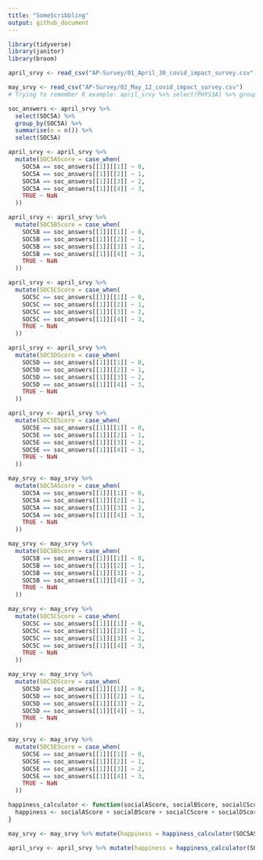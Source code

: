```yaml
---
title: "SomeScribbling"
output: github_document
---
```


```r
library(tidyverse)
library(janitor)
library(broom)
```

```r
april_srvy <- read_csv("AP-Survey/01_April_30_covid_impact_survey.csv")

may_srvy <- read_csv("AP-Survey/02_May_12_covid_impact_survey.csv")
# Trying to remember R example: april_srvy %>% select(PHYS3A) %>% group_by(PHYS3A) %>% summarise(n = n())
```


```r
soc_answers <- april_srvy %>%
  select(SOC5A) %>%
  group_by(SOC5A) %>%
  summarise(n = n()) %>%
  select(SOC5A)

april_srvy <- april_srvy %>%
  mutate(SOC5AScore = case_when(
    SOC5A == soc_answers[[1]][[1]] ~ 0,
    SOC5A == soc_answers[[1]][[2]] ~ 1,
    SOC5A == soc_answers[[1]][[3]] ~ 2,
    SOC5A == soc_answers[[1]][[4]] ~ 3,
    TRUE ~ NaN
  ))

april_srvy <- april_srvy %>%
  mutate(SOC5BScore = case_when(
    SOC5B == soc_answers[[1]][[1]] ~ 0,
    SOC5B == soc_answers[[1]][[2]] ~ 1,
    SOC5B == soc_answers[[1]][[3]] ~ 2,
    SOC5B == soc_answers[[1]][[4]] ~ 3,
    TRUE ~ NaN
  ))

april_srvy <- april_srvy %>%
  mutate(SOC5CScore = case_when(
    SOC5C == soc_answers[[1]][[1]] ~ 0,
    SOC5C == soc_answers[[1]][[2]] ~ 1,
    SOC5C == soc_answers[[1]][[3]] ~ 2,
    SOC5C == soc_answers[[1]][[4]] ~ 3,
    TRUE ~ NaN
  ))

april_srvy <- april_srvy %>%
  mutate(SOC5DScore = case_when(
    SOC5D == soc_answers[[1]][[1]] ~ 0,
    SOC5D == soc_answers[[1]][[2]] ~ 1,
    SOC5D == soc_answers[[1]][[3]] ~ 2,
    SOC5D == soc_answers[[1]][[4]] ~ 3,
    TRUE ~ NaN
  ))

april_srvy <- april_srvy %>%
  mutate(SOC5EScore = case_when(
    SOC5E == soc_answers[[1]][[1]] ~ 0,
    SOC5E == soc_answers[[1]][[2]] ~ 1,
    SOC5E == soc_answers[[1]][[3]] ~ 2,
    SOC5E == soc_answers[[1]][[4]] ~ 3,
    TRUE ~ NaN
  ))

may_srvy <- may_srvy %>%
  mutate(SOC5AScore = case_when(
    SOC5A == soc_answers[[1]][[1]] ~ 0,
    SOC5A == soc_answers[[1]][[2]] ~ 1,
    SOC5A == soc_answers[[1]][[3]] ~ 2,
    SOC5A == soc_answers[[1]][[4]] ~ 3,
    TRUE ~ NaN
  ))

may_srvy <- may_srvy %>%
  mutate(SOC5BScore = case_when(
    SOC5B == soc_answers[[1]][[1]] ~ 0,
    SOC5B == soc_answers[[1]][[2]] ~ 1,
    SOC5B == soc_answers[[1]][[3]] ~ 2,
    SOC5B == soc_answers[[1]][[4]] ~ 3,
    TRUE ~ NaN
  ))

may_srvy <- may_srvy %>%
  mutate(SOC5CScore = case_when(
    SOC5C == soc_answers[[1]][[1]] ~ 0,
    SOC5C == soc_answers[[1]][[2]] ~ 1,
    SOC5C == soc_answers[[1]][[3]] ~ 2,
    SOC5C == soc_answers[[1]][[4]] ~ 3,
    TRUE ~ NaN
  ))

may_srvy <- may_srvy %>%
  mutate(SOC5DScore = case_when(
    SOC5D == soc_answers[[1]][[1]] ~ 0,
    SOC5D == soc_answers[[1]][[2]] ~ 1,
    SOC5D == soc_answers[[1]][[3]] ~ 2,
    SOC5D == soc_answers[[1]][[4]] ~ 3,
    TRUE ~ NaN
  ))

may_srvy <- may_srvy %>%
  mutate(SOC5EScore = case_when(
    SOC5E == soc_answers[[1]][[1]] ~ 0,
    SOC5E == soc_answers[[1]][[2]] ~ 1,
    SOC5E == soc_answers[[1]][[3]] ~ 2,
    SOC5E == soc_answers[[1]][[4]] ~ 3,
    TRUE ~ NaN
  ))

happiness_calculator <- function(socialAScore, socialBScore, socialCScore, socialDScore, socialEScore) {
  happiness <- socialAScore + socialBScore + socialCScore + socialDScore + socialEScore
}

may_srvy <- may_srvy %>% mutate(happiness = happiness_calculator(SOC5AScore, SOC5BScore, SOC5CScore, SOC5DScore, SOC5EScore))

april_srvy <- april_srvy %>% mutate(happiness = happiness_calculator(SOC5AScore, SOC5BScore, SOC5CScore, SOC5DScore, SOC5EScore))

```